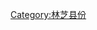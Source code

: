 {{Catnav|頁面分類|...|中国县份|中国各省县份|西藏县份|林芝地区县份}}
{{Catnav|頁面分類|...|中国各省行政区划|西藏行政区划|西藏地市|林芝地区|林芝地区县份}}
{{catmore|墨脱县|西藏自治区墨脱县}}

[[Category:林芝县份|Category:林芝县份]]
